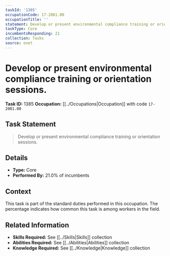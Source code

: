 ```yaml
---
taskId: '1385'
occupationCode: 17-2081.00
occupationTitle: ''
statement: Develop or present environmental compliance training or orientation sessions.
taskType: Core
incumbentsResponding: 21
collection: Tasks
source: onet
---
```

# Develop or present environmental compliance training or orientation sessions.

**Task ID:** 1385
**Occupation:** [[../Occupations|Occupation]] with code `17-2081.00`

## Task Statement

> Develop or present environmental compliance training or orientation sessions.

## Details

- **Type:** Core
- **Performed By:** 21.0% of incumbents

## Context

This task is part of the standard duties performed in this occupation. The percentage indicates how common this task is among workers in the field.

## Related Information

- **Skills Required:** See [[../Skills|Skills]] collection
- **Abilities Required:** See [[../Abilities|Abilities]] collection
- **Knowledge Required:** See [[../Knowledge|Knowledge]] collection

